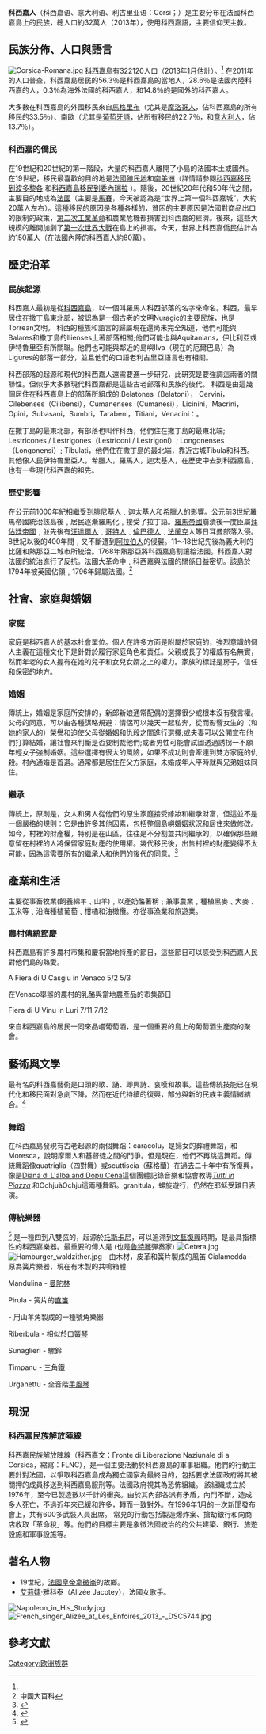 {{About|法國科西嘉島上的民族|[[地中海|地中海]]西部的岛屿及[[法国|法国]]的[[单一领土集体|单一领土集体]]|科西嘉|其他含义|科西嘉 (消歧义)}}
{{infobox ethnic group|
|group = 科西嘉人
| image = {{image array|perrow=3
<!-- Do not change this list without first discussing it in the Talk page-->
<!-- Only the last 2 rows can contain living persons-->
| image1 = Paoli.png| caption1 = [[帕斯夸莱·保利|帕斯夸莱·保利]]
| image2 = Gros - First Consul Bonaparte (Detail).png| caption2 = [[拿破仑一世|拿破仑·波拿巴]]
| image3 = Pozzo di Borgo.jpg| caption3 = [[卡洛·安德烈亚·波佐·迪·博尔戈|卡洛·安德烈亚·波佐·迪·博尔戈]]
| image4 = Irène Bordoni 01.jpg| caption4 = [[伊雷娜·博尔多尼|伊雷娜·博尔多尼]]
| image5 = Cardinal Joseph Fesch.jpg| caption5 = [[约瑟夫·费什|约瑟夫·费什]]
| image6 = French singer Alizée at Les Enfoires 2013 - DSC5744.jpg| caption6 = [[艾莉婕|艾莉婕]]
}}
|flag           = Flag of Corsica.svg
|flag_link      = 科西嘉旗帜
|population  = 大約'''322,120'''
|popplace    = {{flag|France}}:
|region1     = {{flagicon|Corsica}} [[科西嘉島|科西嘉島]]<br><small></small>
|pop1        =  322,120([[Institut_national_de_la_statistique_et_des_études_économiques|INSEE]])<ref name=pop>{{cite web| url=http://www.insee.fr/fr/ppp/bases-de-donnees/donnees-detaillees/estim-pop/estim-pop-reg-sexe-gca-1975-2013.xls| title=Estimation de population au 1er janvier, par région, sexe et grande classe d'âge – Année 2013| author=[[INSEE|INSEE]]| accessdate=2014-02-20| language=fr| archive-date=2016-04-10| archive-url=https://web.archive.org/web/20160410191319/http://www.insee.fr/fr/ppp/bases-de-donnees/donnees-detaillees/estim-pop/estim-pop-reg-sexe-gca-1975-2013.xls| dead-url=no}}</ref>
|ref1        =  
|rels= [[羅馬天主教|羅馬天主教]]
|langs= [[法語|法語]]、[[科西嘉語|科西嘉語]]、[[利古里亞語|利古里亞語]]、[[義大利語|義大利語]]
}}

'''科西嘉人'''（科西嘉语、意大利语、利古里亚语：Corsi；{{lang-fr|Corses}}）是主要分布在法國科西嘉島上的民族，總人口約32萬人（2013年），使用科西嘉語，主要信仰天主教。

==民族分佈、人口與語言==
{{bar box
|title= 科西嘉人口 (2011 人口調查)
|titlebar=#ddd
|left1='''科西嘉島的居民出生地'''
|right1='''人口比例'''
|float=right
|bars=
{{bar percent|[[科西嘉島|科西嘉島]]|Blue|56.3}}
{{bar percent|[[法國內陸|法國內陸]]|Blue|28.6}}
{{bar percent|[[海外法國|海外法國]]|Blue|0.3}}
{{bar percent|出生在國外的法國公民¹|Blue|5.0}}
{{bar percent|移民者²|Blue|9.8}}
|caption= 引用:<ref name=immig>{{cite web|url=http://insee.fr/fr/themes/detail.asp?reg_id=99&ref_id=fd-rp19682011&page=fichiers_detail/rp19682011/telechargement.htm |title=Fichier Données harmonisées des recensements de la population de 1968 à 2011 |author=[[INSEE|INSEE]] |accessdate=2014-10-25 |language=fr |deadurl=yes |archiveurl=https://web.archive.org/web/20141025224044/http://insee.fr/fr/themes/detail.asp?reg_id=99&ref_id=fd-rp19682011&page=fichiers_detail%2Frp19682011%2Ftelechargement.htm |archivedate=2014-10-25 }}</ref><small><br>
 ¹尤其指的是定居在科西嘉島上的[[黑腳|黑腳]]。<br> ²移民是由法國出生的定義在國外的人，出生時沒有擁有法國國籍。
}}
[[File:Corsica-Romana.jpg|thumb]]
[[科西嘉島|科西嘉島]]有322120人口（2013年1月估計）。<ref name="pop"/>
在2011年的人口普查，科西嘉島居民的56.3％是科西嘉島的當地人，28.6％是法國內陸科西嘉的人，0.3％為海外法國的科西嘉人，和14.8％的是國外的科西嘉人。

大多數在科西嘉島的外國移民來自[[馬格里布|馬格里布]]（尤其是[[摩洛哥人|摩洛哥人]]，佔科西嘉島的所有移民的33.5％）、南歐（尤其是[[葡萄牙人|葡萄牙語]]，佔所有移民的22.7％，和[[意大利人|意大利人]]，佔13.7％）。

===科西嘉的僑民===
在19世紀和20世紀的第一階段，大量的科西嘉人離開了小島的法國本土或國外。在19世紀，移民最喜歡的目的地是[[法國殖民地|法國殖民地]]和[[南美洲|南美洲]]（詳情請參閱[https://en.wikipedia.org/wiki/Corsican_immigration_to_Puerto_Rico 科西嘉移民到波多黎各] {{Wayback|url=https://en.wikipedia.org/wiki/Corsican_immigration_to_Puerto_Rico |date=20210423162213 }}和[https://en.wikipedia.org/wiki/Corsican_immigration_to_Venezuela 科西嘉島移民到委內瑞拉] {{Wayback|url=https://en.wikipedia.org/wiki/Corsican_immigration_to_Venezuela |date=20210423162148 }}）。隨後，20世紀20年代和50年代之間，主要目的地成為[[法國|法國]]（主要是[[馬賽|馬賽]]，今天被認為是“世界上第一個科西嘉城”，大約20萬人左右）。這種移民的原因是各種各樣的，貧困的主要原因是法國對商品出口的限制的政策，[[第二次工業革命|第二次工業革命]]和農業危機都損害到科西嘉的經濟。後來，這些大規模的離開加劇了[[第一次世界大戰|第一次世界大戰]]在島上的損害。今天，世界上科西嘉僑民估計為約150萬人（在法國內陸的科西嘉人約80萬）。

==歷史沿革==
===民族起源===
科西嘉人最初是從[[科西嘉島|科西嘉島]]，以一個叫羅馬人科西部落的名字來命名。科西，最早居住在撒丁島東北部，被認為是一個古老的文明Nuragic的主要民族，也是Torrean文明。
科西的種族和語言的歸屬現在還尚未完全知道，他們可能與Balares和撒丁島的Ilienses土著部落相關;他們可能也與Aquitanians，伊比利亞或伊特魯里亞有所關聯。他們也可能與鄰近的島嶼Ilva（現在的厄爾巴島）為Ligures的部落一部分，並且他們的口語老利古里亞語言也有相關。

科西部落的起源和現代的科西嘉人還需要進一步研究，此研究是要強調這兩者的關聯性。但似乎大多數現代科西嘉都是這些古老部落和民族的後代。
科西是由這幾個居住在科西嘉島上的部落所組成的:Belatones（Belatoni）， Cervini，Cilebenses（Cilibensi），Cumanenses（Cumanesi），Licinini，Macrini，Opini，Subasani，Sumbri，Tarabeni，Titiani，Venacini：。

在撒丁島的最東北部，有部落也叫作科西，他們住在撒丁島的最東北端; Lestricones / Lestrigones（Lestriconi / Lestrigoni）; Longonenses（Longonensi）; Tibulati，他們住在撒丁島的最北端，靠近古城Tibula和科西。
其他像人民伊特魯里亞人，希臘人，羅馬人，迦太基人，在歷史中去到科西嘉島，也有一些現代科西嘉的祖先。

===歷史影響===
在公元前1000年紀相繼受到[[腓尼基人|腓尼基人]]﹑[[迦太基人|迦太基人]]和[[希臘人|希臘人]]的影響。公元前3世紀羅馬帝國統治該島後﹐居民逐漸羅馬化﹐接受了拉丁語。[[羅馬帝國|羅馬帝國]]崩潰後一度臣屬[[拜佔廷帝國|拜佔廷帝國]]﹐並先後有[[汪達爾人|汪達爾人]]﹑[[哥特人|哥特人]]﹑[[倫巴德人|倫巴德人]]﹑[[法蘭克|法蘭克]]人等日耳曼部落入侵。8世紀以後的400年間﹐又不斷遭到[[阿拉伯人|阿拉伯人]]的侵襲。11～18世紀先後為義大利的比薩和熱那亞二城市所統治。1768年熱那亞將科西嘉島割讓給法國。科西嘉人對法國的統治進行了反抗。法國大革命中﹐科西嘉與法國的關係日益密切。該島於1794年被英國佔領﹐1796年歸屬法國。<ref>中國大百科</ref>

==社會、家庭與婚姻== 
===家庭===
家庭是科西嘉人的基本社會單位。個人在許多方面是附屬於家庭的，強烈意識的個人主義在這種文化下是針對於履行家庭角色和責任。父親或長子的權威有名無實，然而年老的女人握有在她的兒子和女兒女婿之上的權力。家族的標誌是房子，信任和保密的地方。

===婚姻===
傳統上，婚姻是家庭所安排的，新郎新娘通常配偶的選擇很少或根本沒有發言權。父母的同意，可以由各種謀略規避：情侶可以幾天一起私奔，從而影響女生的（和她的家人的）榮譽和迫使父母從婚姻和仇殺之間進行選擇;或夫妻可以公開宣布他們打算結婚，讓社會來判斷是否要制裁他們;或者男性可能會試圖透過誘拐一不願年輕女子強制婚姻。這些選擇有很大的風險，如果不成功則會牽連到雙方家庭的仇殺。村內通婚是首選。通常都是居住在父方家庭，未婚成年人平時就與兄弟姐妹同住。

===繼承===
傳統上，原則是，女人和男人從他們的原生家庭接受嫁妝和繼承財富，但這並不是一個嚴格的規則：它是由許多其他因素，包括整個島嶼婚姻狀況和居住來做修改。如今，村裡的財產權，特別是在山區，往往是不分割並共同繼承的，以確保那些願意留在村裡的人將保留家庭財產的使用權。幾代移民後，出售村裡的財產變得不太可能，因為這需要所有的繼承人和他們的後代的同意。<ref>{{Cite web |url=http://www.everyculture.com/Europe/Corsicans-Kinship-Marriage-and-Family.html |title=存档副本 |access-date=2015-06-14 |archive-date=2021-04-23 |archive-url=https://web.archive.org/web/20210423162155/https://www.everyculture.com/Europe/Corsicans-Kinship-Marriage-and-Family.html |dead-url=no }}</ref>

==產業和生活==
主要從事畜牧業(飼養綿羊﹑山羊)﹐以產奶酪著稱﹔兼事農業﹐種植黑麥﹑大麥﹑玉米等﹐沿海種植葡萄﹑柑橘和油橄欖。亦從事漁業和旅遊業。

===農村傳統節慶===
科西嘉島有許多農村市集和慶祝當地特產的節日，這些節日可以感受到科西嘉人民對他們島的熱愛。

A Fiera di U Casgiu in Venaco 5/2 5/3

在Venaco舉辦的農村的乳酪與當地農產品的市集節日

Fiera di U Vinu in Luri 7/11 7/12

來自科西嘉島的居民一同來品嚐葡萄酒，是一個重要的島上的葡萄酒生產商的聚會。

==藝術與文學==
最有名的科西嘉藝術是口頭的歌、誦、即興詩、哀嘆和故事。這些傳統技能已在現代化和移民面對急劇下降，然而在近代持續的復興，部分與新的民族主義情緒結合。<ref>{{Cite web |url=http://www.everyculture.com/Europe/Corsicans-Religion-and-Expressive-Culture.html |title=存档副本 |access-date=2015-06-14 |archive-date=2021-04-23 |archive-url=https://web.archive.org/web/20210423162206/https://www.everyculture.com/Europe/Corsicans-Religion-and-Expressive-Culture.html |dead-url=no }}</ref>

===舞蹈===
在科西嘉島發現有古老起源的兩個舞蹈：caracolu，是婦女的葬禮舞蹈，和Moresca，說明摩爾人和基督徒之間的鬥爭。但是現在，他們不再跳這舞蹈。傳統舞蹈像quatriglia（四對舞）或scuttiscia（蘇格蘭）在過去二十年中有所復興，像是[[Diana_di_L'alba_and_Dopu_Cena|Diana di L'alba and Dopu Cena]]這個團體記錄音樂和協會教導[http://www.tuttiinpiazza.com ''Tutti in Piazza''] {{Wayback|url=http://www.tuttiinpiazza.com/ |date=20210121111257 }}和OchjuàOchju這兩種舞蹈。granitula，螺旋遊行，仍然在耶穌受難日表演。
===傳統樂器===
<ref>{{Cite web |url=https://en.wikipedia.org/wiki/Music_of_Corsica |title=存档副本 |access-date=2015-06-11 |archive-date=2021-04-23 |archive-url=https://web.archive.org/web/20210423162208/https://en.wikipedia.org/wiki/Music_of_Corsica |dead-url=no }}</ref>
{{tsl|en|Cetara|Cetara}}是一種四到八雙弦的{{tsl|en|cittern|cittern}}，起源於[[托斯卡尼|托斯卡尼]]，可以追溯到[[文藝復興|文藝復興]]時期，是最具指標性的科西嘉樂器。最重要的傳人是{{tsl|en|Roland Ferrandi|Roland Ferrandi}} (也是[[魯特琴|魯特琴]]彈奏家)
[[Image:Cetera.jpg|right]]
[[Image:Hamburger_waldzither.jpg|thumb]]
{{tsl|en|Caramusa|Caramusa}}- 由木材，皮革和簧片製成的風笛
Cialamedda - 原為簧片樂器，現在有木製的共鳴箱體

Mandulina - [[曼陀林|曼陀林]]

Pirula - 簧片的[[直笛|直笛]]

{{tsl|en|Pifana|Pifana}} - 用山羊角製成的一種號角樂器

Riberbula - 相似於[[口簧琴|口簧琴]]

Sunaglieri - 騾鈴

Timpanu - 三角鐵

Urganettu - 全音階[[手風琴|手風琴]]


==現況==
===科西嘉民族解放陣線===
科西嘉民族解放陣線（科西嘉文：Fronte di Liberazione Naziunale di a Corsica，縮寫：FLNC），是一個主要活動於科西嘉島的軍事組織。他們的行動主要針對法國，以爭取科西嘉島成為獨立國家為最終目的，包括要求法國政府將其被關押的成員移送到科西嘉島服刑等。法國政府視其為恐怖組織。
該組織成立於1976年，至今已製造數以千計的衝突。由於其內部各派有矛盾，內鬥不斷，造成多人死亡，不過近年來已緩和許多，轉而一致對外。在1996年1月的一次新聞發布會上，共有600多武裝人員出席。
常見的行動包括製造爆炸案、搶劫銀行和向商店收取「革命稅」等。他們的目標主要是象徵法國統治的的公共建築、銀行、旅遊設施和軍事設施等。


==著名人物==
* 19世紀，[[法國皇帝|法國皇帝]][[拿破崙|拿破崙]]的故鄉。
* [[艾莉婕|艾莉婕]]·雅科泰（Alizée Jacotey），法國女歌手。
[[Image:Napoleon_in_His_Study.jpg|right]]
[[Image:French_singer_Alizée_at_Les_Enfoires_2013_-_DSC5744.jpg|right]]

==參考文獻==
{{reflist}}

[[Category:欧洲族群|Category:欧洲族群]]